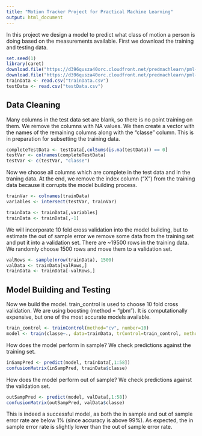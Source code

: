 ```yaml
---
title: "Motion Tracker Project for Practical Machine Learning"
output: html_document
---
```


In this project we design a model to predict what class of motion a person is doing based on the measurements available.
First we download the training and testing data.
```r


set.seed(1)
library(caret)
download.file("https://d396qusza40orc.cloudfront.net/predmachlearn/pml-training.csv", destfile = "trainData.csv", method = "curl")
download.file("https://d396qusza40orc.cloudfront.net/predmachlearn/pml-testing.csv", destfile = "testData.csv", method = "curl")
trainData <- read.csv("trainData.csv")
testData <- read.csv("testData.csv")
```
## Data Cleaning
Many columns in the test data set are blank, so there is no point training on them.  We remove the columns with NA values.  We then create a vector with the names of the remaining columns along with the "classe" column.  This is in preparation for subsetting the training data.

```r
completeTestData <- testData[,colSums(is.na(testData)) == 0]
testVar <- colnames(completeTestData)
testVar <- c(testVar, "classe")
```
Now we choose all columns which are complete in the test data and in the traning data.  At the end, we remove the index column ("X") from the training data because it corrupts the model building process.
```r
trainVar <- colnames(trainData)
variables <- intersect(testVar, trainVar)

trainData <- trainData[,variables]
trainData <- trainData[,-1]
```
We will incorporate 10 fold cross validation into the model building, but to estimate the out of sample error we remove some data from the training set and put it into a validation set.  There are ~19500 rows in the training data.  We randomly choose 1500 rows and move them to a validation set.
```r
valRows <- sample(nrow(trainData), 1500)
valData <- trainData[valRows,]
trainData <- trainData[-valRows,]
```
## Model Building and Testing
Now we build the model.  train_control is used to choose 10 fold cross validation.  We are using boosting (method = "gbm").  It is computationally expensive, but one of the most accurate models available.
```r
train_control <- trainControl(method="cv", number=10)
model <- train(classe~., data=trainData, trControl=train_control, method="gbm")
```
How does the model perform in sample?  We check predictions against the training set.
```r
inSampPred <- predict(model, trainData[,1:58])
confusionMatrix(inSampPred, trainData$classe)
```
How does the model perform out of sample?  We check predictions against the validation set.
```r
outSampPred <- predict(model, valData[,1:58])
confusionMatrix(outSampPred, valData$classe)
```
This is indeed a successful model, as both the in sample and out of sample error rate are below 1% (since accuracy is above 99%).  As expected, the in sample error rate is slightly lower than the out of sample error rate.

